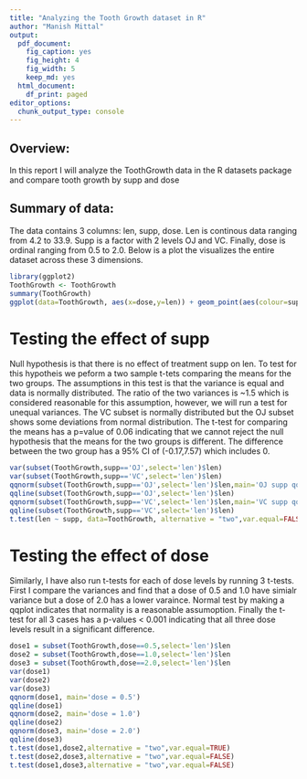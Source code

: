 ```yaml
---
title: "Analyzing the Tooth Growth dataset in R"
author: "Manish Mittal"
output:
  pdf_document:
    fig_caption: yes
    fig_height: 4
    fig_width: 5
    keep_md: yes
  html_document:
    df_print: paged
editor_options:
  chunk_output_type: console
---
```

## Overview:
In this report I will analyze the ToothGrowth data in the R datasets package and compare tooth growth by supp and dose

## Summary of data:
The data contains 3 columns: len, supp, dose. Len is continous data ranging from 4.2 to 33.9. Supp is a factor with 2 levels OJ and VC. Finally, dose is ordinal ranging from 0.5 to 2.0. Below is a plot the visualizes the entire dataset across these 3 dimensions. 

```r
library(ggplot2)
ToothGrowth <- ToothGrowth
summary(ToothGrowth)
ggplot(data=ToothGrowth, aes(x=dose,y=len)) + geom_point(aes(colour=supp))
```

# Testing the effect of supp
Null hypothesis is that there is no effect of treatment supp on len. To test for this hypotheis we peform a two sample t-tets comparing the means for the two groups. The assumptions in this test is that the variance is equal and data is normally distributed. The ratio of the two variances is ~1.5 which is considered reasonable for this assumption, however, we will run a test for unequal variances. The VC subset is normally distributed but the OJ subset shows some deviations from normal distribution. The t-test for comparing the means has a p=value of 0.06 indicating that we cannot reject the null hypothesis that the means for the two groups is different. The difference between the two group has a 95% CI of (-0.17,7.57) which includes 0. 
```r
var(subset(ToothGrowth,supp=='OJ',select='len')$len)
var(subset(ToothGrowth,supp=='VC',select='len')$len)
qqnorm(subset(ToothGrowth,supp=='OJ',select='len')$len,main='OJ supp qqplot')
qqline(subset(ToothGrowth,supp=='OJ',select='len')$len)
qqnorm(subset(ToothGrowth,supp=='VC',select='len')$len,main='VC supp qqplot')
qqline(subset(ToothGrowth,supp=='VC',select='len')$len)
t.test(len ~ supp, data=ToothGrowth, alternative = "two",var.equal=FALSE)
```

# Testing the effect of dose
Similarly, I have also run t-tests for each of dose levels by running 3 t-tests. First I compare the variances and find that a dose of 0.5 and 1.0 have simialr variance but a dose of 2.0 has a lower varaince. Normal test by making a qqplot indicates that normality is a reasonable assumoption. Finally the t-test for all 3 cases has a p-values < 0.001 indicating that all three dose levels result in a significant difference. 
```r
dose1 = subset(ToothGrowth,dose==0.5,select='len')$len
dose2 = subset(ToothGrowth,dose==1.0,select='len')$len
dose3 = subset(ToothGrowth,dose==2.0,select='len')$len
var(dose1)
var(dose2)
var(dose3)
qqnorm(dose1, main='dose = 0.5')
qqline(dose1)
qqnorm(dose2, main='dose = 1.0')
qqline(dose2)
qqnorm(dose3, main='dose = 2.0')
qqline(dose3)
t.test(dose1,dose2,alternative = "two",var.equal=TRUE)
t.test(dose2,dose3,alternative = "two",var.equal=FALSE)
t.test(dose1,dose3,alternative = "two",var.equal=FALSE)
```


